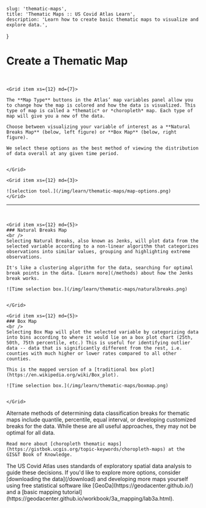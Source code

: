 
    slug: 'thematic-maps',
    title: 'Thematic Maps :: US Covid Atlas Learn',
    description: 'Learn how to create basic thematic maps to visualize and explore data.',
}


# Create a Thematic Map

<br />

<SelfContainedVideoModal
    buttonText="Watch Video Tutorial"
    videoUrl="https://www.youtube.com/embed/2QchUJSsm0k"
    title="Thematic Maps"
    />

<Grid container spacing={8}>

    <Grid item xs={12} md={7}>

    The **Map Type** buttons in the Atlas’ map variables panel allow you to change how the map is colored and how the data is visualized. This type of map is called a *thematic* or *choropleth* map. Each type of map will give you a new of the data.

    Choose between visualizing your variable of interest as a **Natural Breaks Map** (below, left figure) or **Box Map** (below, right figure). 

    We select these options as the best method of viewing the distribution of data overall at any given time period. 


    </Grid>

    <Grid item xs={12} md={3}>

    ![selection tool.](/img/learn/thematic-maps/map-options.png)
    </Grid>

</Grid>

<hr />
<br />

<Grid container spacing={8}>

    <Grid item xs={12} md={5}>
    ### Natural Breaks Map
    <br />
    Selecting Natural Breaks, also known as Jenks, will plot data from the selected variable according to a non-linear algorithm that categorizes observations into similar values, grouping and highlighting extreme observations. 

    It's like a clustering algorithm for the data, searching for optimal break points in the data. [Learn more](/methods) about how the Jenks break works.

    ![Time selection box.](/img/learn/thematic-maps/naturalbreaks.png)


    </Grid>

    <Grid item xs={12} md={5}>
    ### Box Map
    <br />
    Selecting Box Map will plot the selected variable by categorizing data into bins according to where it would lie on a box plot chart (25th, 50th, 75th percentile, etc.) This is useful for identifying outlier data -- data that is significantly different from the rest, i.e. counties with much higher or lower rates compared to all other counties. 

    This is the mapped version of a [traditional box plot](https://en.wikipedia.org/wiki/Box_plot).

    ![Time selection box.](/img/learn/thematic-maps/boxmap.png)


    </Grid>

</Grid>

<HintBox>
    Alternate methods of determining data classification breaks for thematic maps include quantile, percentile, equal interval, or developing customized breaks for the data. While these are all useful approaches, they may not be optimal for all data. 

    Read more about [choropleth thematic maps](https://gistbok.ucgis.org/topic-keywords/choropleth-maps) at the GIS&T Book of Knowledge. 
</HintBox>

<HintBox>
    The US Covid Atlas uses standards of exploratory spatial data analysis to guide these decisions. If you'd like to explore more options, consider [downloading the data](/download) and developing more maps yourself using free statistical software like [GeoDa](https://geodacenter.github.io/) and a [basic mapping tutorial](https://geodacenter.github.io/workbook/3a_mapping/lab3a.html).
</HintBox>

